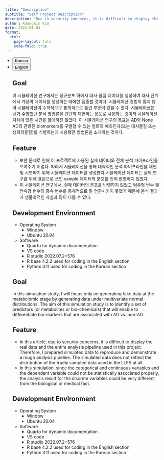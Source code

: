 ```yaml
---
title: "Description"
subtitle: "Self Project Description"
description: "Due to security concerns, it is difficult to display the data used in this project. Therefore, I will generate fake data to reproduce and demonstrate a rough analysis pipeline. \n 보안 문제로 인해 이 프로젝트에서 사용된 데이터를 공유하기 어렵습니다. 따라서 대략적인 분석 파이프라인을 재현하고 시연하기 위해 가상의 데이터를 생성할 것입니다."
author: Kwangmin Kim
date: 2023-01-03
format: 
  html:
    page-layout: full
    code-fold: true
---
```


<ul class="nav nav-pills" id="language-tab" role="tablist">
  <li class="nav-item" role="presentation">
    <button class="nav-link active" id="Korean-tab" data-bs-toggle="tab" data-bs-target="#Korean" type="button" role="tab" aria-controls="Korean" aria-selected="true">Korean</button>
  </li>
  <li class="nav-item" role="presentation">
    <button class="nav-link" id="English-tab" data-bs-toggle="tab" data-bs-target="#English" type="button" role="tab" aria-controls="knitr" aria-selected="false">English</button>
  </li>

<div class="tab-content" id="language-tabcontent">

<div class="tab-pane fade  show active" id="Korean" role="tabpanel" aria-labelledby="Korean-tab">

::: {#Korean .tab-pane .fade .show .active role="tabpanel" aria-labelledby="Korean-tab"}


## Goal

이 시뮬레이션 연구에서는 정규분포 하에서 대사 물질 데이터를 생성하여 대사 단계에서 가상의 데이터를 생성하는 데에만 집중할 것이다. 시뮬레이션 경험이 많지 않아 시뮬레이션이 수학적으로 통계적으로 틀린 부분이 있을 수 있다. 시뮬레이션은 내가 수행했던 분석 방법론을 간단히 재현하는 용도로 사용하는 것이라 시뮬레이션 자체에 많은 시간을 할애하진 않았다. 이 시뮬레이션 연구의 목표는 AD와 None AD와 관련된 biomarkers를 구별할 수 있는 일련의 예측인자(또는 대사물질 또는 생화학물질)를 식별하는데 사용됐던 방법론을 소개하는 것이다.

## Feature

* 보안 문제로 인해 이 프로젝트에 사용된 실제 데이터와 전체 분석 파이프라인을 보여주기 어렵다. 따라서 시뮬레이션을 통해 대략적인 분석 파이프라인을 재현 및 시연하기 위해 시뮬레이션 데이터를 생성한다.시뮬레이션 데이터는 실제 연구를 위해 표본으로 쓰인 sample 데이터의 분포를 전혀 반영하지 않았다.
* 이 시뮬레이션 연구에서, 실제 데이터의 분포를 반영하지 않았고 범주형 변수 및 연속형 변수와 종속 변수를 통계적으로 잘 연관시키지 못했기 때문에 분석 결과가 생물학적인 사실과 많이 다를 수 있다. 

## Development Environment

* Operating System
    * Window
    * Ubuntu 20.04
* Software
    * Quarto for dynamic documentation
    * VS code
    * R studio 2022.07.2+576
    * R base 4.2.2 used for coding in the English section
    * Python 3.11 used for coding in the Korean section


:::
</div>

<div class="tab-pane fade" id="English" role="tabpanel" aria-labelledby="English-tab">

::: {#English .tab-pane .fade role="tabpanel" aria-labelledby="English-tab"}

## Goal

In this simulation study, I will focus only on generating fake data at the metabolomic stage by generating data under multivariate normal distributions. The aim of this simulation study is to identify a set of predictors (or metabolites or bio-chemicals) that will enable to differentiate bio-markers that are associated with AD vs. non-AD.

## Feature

* In this article, due to security concerns, it is difficult to display the real data and the entire analysis pipeline used in this project. Therefore, I prepared simulated data to reproduce and demonstrate a rough analysis pipeline. The simulated data does not reflect the distribution of the truely sampled data used in the LLFS at all.
* In this simulation, since the categorical and continuous variables and the dependent variable could not be statistically associated properly, the analysis result for the discrete variables could be very different from the biological or medical fact.

## Development Environment

* Operating System
    * Window
    * Ubuntu 20.04
* Software
    * Quarto for dynamic documentation
    * VS code
    * R studio 2022.07.2+576
    * R base 4.2.2 used for coding in the English section
    * Python 3.11 used for coding in the Korean section

:::


</div>
